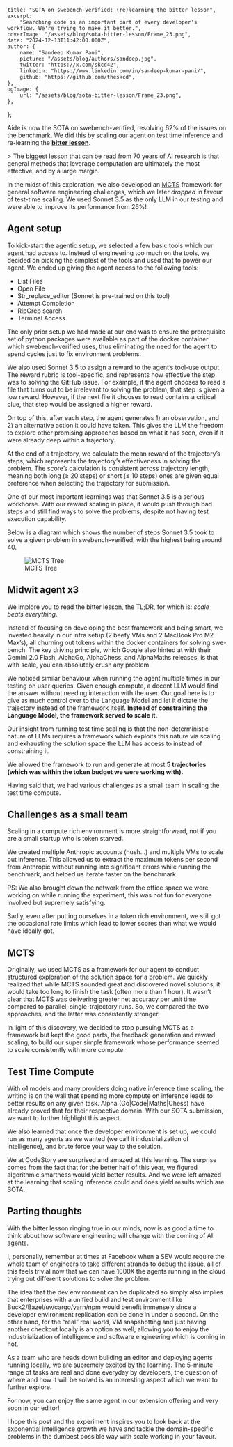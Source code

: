     title: "SOTA on swebench-verified: (re)learning the bitter lesson",
    excerpt:
        "Searching code is an important part of every developer's workflow. We're trying to make it better.",
    coverImage: "/assets/blog/sota-bitter-lesson/Frame_23.png",
    date: "2024-12-13T11:42:00.000Z",
    author: {
        name: "Sandeep Kumar Pani",
        picture: "/assets/blog/authors/sandeep.jpg",
        twitter: "https://x.com/skcd42",
        linkedin: "https://www.linkedin.com/in/sandeep-kumar-pani/",
        github: "https://github.com/theskcd",
    },
    ogImage: {
        url: "/assets/blog/sota-bitter-lesson/Frame_23.png",
    },
};

Aide is now the SOTA on swebench-verified, resolving 62% of the issues on the benchmark. We did this by scaling our agent on test time inference and re-learning the [**bitter lesson**](https://web.archive.org/web/20241209013151/http://www.incompleteideas.net/IncIdeas/BitterLesson.html).

\> The biggest lesson that can be read from 70 years of AI research is that general methods that leverage computation are ultimately the most effective, and by a large margin.

In the midst of this exploration, we also developed an [MCTS](https://en.wikipedia.org/wiki/Monte_Carlo_tree_search) framework for general software engineering challenges, which we later *dropped* in favour of test-time scaling. We used Sonnet 3.5 as the only LLM in our testing and were able to improve its performance from 26%\!

## Agent setup

To kick-start the agentic setup, we selected a few basic tools which our agent had access to. Instead of engineering too much on the tools, we decided on picking the simplest of the tools and used that to power our agent. We ended up giving the agent access to the following tools:

- List Files  
- Open File  
- Str\_replace\_editor (Sonnet is pre-trained on this tool)  
- Attempt Completion  
- RipGrep search  
- Terminal Access

The only prior setup we had made at our end was to ensure the prerequisite set of python packages were available as part of the docker container which swebench-verified uses, thus eliminating the need for the agent to spend cycles just to fix environment problems.

We also used Sonnet 3.5 to assign a reward to the agent’s tool-use output. The reward rubric is tool-specific, and represents how effective the step was to solving the GitHub issue. For example, if the agent chooses to read a file that turns out to be irrelevant to solving the problem, that step is given a low reward. However, if the next file it chooses to read contains a critical clue, that step would be assigned a higher reward.

On top of this, after each step, the agent generates 1\) an observation, and 2\) an alternative action it could have taken. This gives the LLM the freedom to explore other promising approaches based on what it has seen, even if it were already deep within a trajectory.

At the end of a trajectory, we calculate the mean reward of the trajectory’s steps, which represents the trajectory’s effectiveness in solving the problem. The score’s calculation is consistent across trajectory length, meaning both long (≥ 20 steps) or short (≤ 10 steps) ones are given equal preference when selecting the trajectory for submission.

One of our most important learnings was that Sonnet 3.5 is a serious workhorse. With our reward scaling in place, it would push through bad steps and still find ways to solve the problems, despite not having test execution capability.

Below is a diagram which shows the number of steps Sonnet 3.5 took to solve a given problem in swebench-verified, with the highest being around 40.

<figure className="flex flex-col items-center">
    <img src="/images/home/mcts_tree_1.webp" alt="MCTS Tree" className="w-full" />
    <figcaption className="pt-2 text-center font-semibold">
        MCTS Tree
    </figcaption>
</figure>

## Midwit agent x3

We implore you to read the bitter lesson, the TL;DR, for which is: *scale beats everything*.

Instead of focusing on developing the best framework and being smart, we invested heavily in our infra setup (2 beefy VMs and 2 MacBook Pro M2 Max’s), all churning out tokens within the docker containers for solving swe-bench. The key driving principle, which Google also hinted at with their Gemini 2.0 Flash, AlphaGo, AlphaChess, and AlphaMaths releases, is that with scale, you can absolutely crush any problem.

We noticed similar behaviour when running the agent multiple times in our testing on user queries. Given enough compute, a decent LLM would find the answer without needing interaction with the user. Our goal here is to give as much control over to the Language Model and let it dictate the trajectory instead of the framework itself. **Instead of constraining the Language Model, the framework served to scale it.**

Our insight from running test time scaling is that the non-deterministic nature of LLMs requires a framework which exploits this nature via scaling and exhausting the solution space the LLM has access to instead of constraining it.

We allowed the framework to run and generate at most **5 trajectories (which was within the token budget we were working with).**

Having said that, we had various challenges as a small team in scaling the test time compute.

## Challenges as a small team

Scaling in a compute rich environment is more straightforward, not if you are a small startup who is token starved.

We created multiple Anthropic accounts (hush…) and multiple VMs to scale out inference. This allowed us to extract the maximum tokens per second from Anthropic without running into significant errors while running the benchmark, and helped us iterate faster on the benchmark.

PS: We also brought down the network from the office space we were working on while running the experiment, this was not fun for everyone involved but supremely satisfying.

Sadly, even after putting ourselves in a token rich environment, we still got the occasional rate limits which lead to lower scores than what we would have ideally got.

## MCTS

Originally, we used MCTS as a framework for our agent to conduct structured exploration of the solution space for a problem. We quickly realized that while MCTS sounded great and discovered novel solutions, it would take too long to finish the task (often more than 1 hour). It wasn’t clear that MCTS was delivering greater net accuracy per unit time compared to parallel, single-trajectory runs. So, we compared the two approaches, and the latter was consistently stronger.

In light of this discovery, we decided to stop pursuing MCTS as a framework but kept the good parts, the feedback generation and reward scaling, to build our super simple framework whose performance seemed to scale consistently with more compute.

## Test Time Compute

With o1 models and many providers doing native inference time scaling, the writing is on the wall that spending more compute on inference leads to better results on any given task. Alpha (Go|Code|Maths|Chess) have already proved that for their respective domain. With our SOTA submission, we want to further highlight this aspect.

We also learned that once the developer environment is set up, we could run as many agents as we wanted (we call it industrialization of intelligence), and brute force your way to the solution.

We at CodeStory are surprised and amazed at this learning. The surprise comes from the fact that for the better half of this year, we figured algorithmic smartness would yield better results. And we were left amazed at the learning that scaling inference could and does yield results which are SOTA.

## Parting thoughts

With the bitter lesson ringing true in our minds, now is as good a time to think about how software engineering will change with the coming of AI agents.

I, personally, remember at times at Facebook when a SEV would require the whole team of engineers to take different strands to debug the issue, all of this feels trivial now that we can have 1000X the agents running in the cloud trying out different solutions to solve the problem.

The idea that the dev environment can be duplicated so simply also implies that enterprises with a unified build and test environment like Buck2/Bazel/uv/cargo/yarn/npm would benefit immensely since a developer environment replication can be done in under a second. On the other hand, for the “real” real world, VM snapshotting and just having another checkout locally is an option as well, allowing you to enjoy the industrialization of intelligence and software engineering which is coming in hot.

As a team who are heads down building an editor and deploying agents running locally, we are supremely excited by the learning. The 5-minute range of tasks are real and done everyday by developers, the question of where and how it will be solved is an interesting aspect which we want to further explore.

For now, you can enjoy the same agent in our extension offering and very soon in our editor\!

I hope this post and the experiment inspires you to look back at the exponential intelligence growth we have and tackle the domain-specific problems in the dumbest possible way with scale working in your favour.